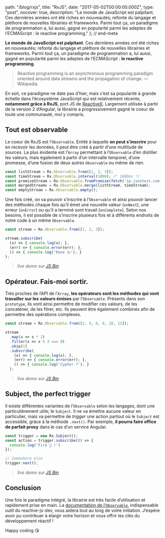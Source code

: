
  path: "/blog/rxjs",
  title: "RxJS",
  date: "2017-05-02T00:00:00.000Z",
  type: "post",
  nocover: true,
  description: "Le monde de JavaScript est palpitant. Ces dernières années ont été riches en nouveautés; refonte du langage et pléthore de nouvelles librairies et frameworks. Parmi tout ça, un paradigme de programmation a, lui aussi, gagné en popularité parmi les adeptes de l’ECMAScript : le reactive programming."
}; // end-meta

**Le monde de JavaScript est palpitant**. Ces dernières années ont été riches en nouveautés; refonte du langage et pléthore de nouvelles librairies et frameworks. Parmi tout ça, un paradigme de programmation a, lui aussi, gagné en popularité parmi les adeptes de l’ECMAScript : **le reactive programming**.

> Reactive programming is an asynchronous programming paradigm oriented around data streams and the propagation of change.
> — Wikipedia

En soit, ce paradigme ne date pas d’hier, mais c’est sa popularité à grande échelle dans l’écosystème JavaScript qui est relativement récente, **notamment grâce à RxJS**, port JS de [ReactiveX](http://reactivex.io/). Largement utilisée à partir de la version 2 d’Angular, la librairie a progressivement gagné le coeur de toute une communauté, moi y compris.

## Tout est observable
Le coeur de RxJS est l’`Observable`. Entité à laquelle **on peut s’inscrire** pour en recevoir les données, il peut être créé à partir d’une multitude de sources. La plus évidente est l’`Array` permettant à l’`Observable` d’en distiller les valeurs, mais également à partir d’un intervalle temporel, d’une promesse, d’une fusion de deux autres `Observable` ou même de rien.

```javascript
const listStream = Rx.Observable.from([1, 2, 3]);
const timeStream = Rx.Observable.interval(1000); /* 1000ms */
const promiseStream = Rx.Observable.fromPromise(fetch('ip.jsontest.com'));
const mergedStreams = Rx.Observable.merge(listStream, timeStream);
const emptyStream = Rx.Observable.empty();
```

Une fois créé, on va pouvoir s’inscrire à l’`Observable` et ainsi pouvoir lancer des méthodes chaque fois qu’il émet une nouvelle valeur (`onNext`), une erreur (`onError`) ou qu’il a terminé sont travail (`onComplete`). Selon nos besoins, il est possible de s’inscrire plusieurs fois et à différents endroits de notre code à un même `Observable`.

```javascript
const stream = Rx.Observable.from([1, 2, 3]);

stream.subscribe(
  (x) => { console.log(x); },
  (err) => { console.error(err); },
  () => { console.log('Done 👍'); }
);
```
>*live demo sur [JS Bin](https://jsbin.com/kamolem/2/edit?js,console)*

## Opérateur. Fais-moi sortir.
Très proches de l’API de l’`Array`, **les opérateurs sont les méthodes qui vont travailler sur les valeurs émises** par l’`Observable`. Présents dans son `prototype`, ils vont ainsi permettre de modifier ces valeurs, de les concaténer, de les fitrer, etc. Ils peuvent être également combinés afin de permettre des opérations complexes.

```javascript
const stream = Rx.Observable.from([2, 4, 6, 8, 10, 12]);

stream
  .map(x => x * 2)
  .filter(x => x % 3 === 0)
  .skip(1)
  .subscribe(
    (x) => { console.log(x); },
    (err) => { console.error(err); },
    () => { console.log('Cypher ?'); }
  );
```
>*live demo sur [JS Bin](https://jsbin.com/kamolem/3/edit?js,console)*

## Subject, the perfect trigger
Il existe différentes variantes de l’`Observable` selon les langages, dont une particulièrement utile; le `Subject`. Il ne va émettre aucune valeur en particulier, mais va permettre de *trigger* une action partout où le `Subject` est accessible, grâce à la méthode `.next()`. Par exemple, **il pourra faire office de parfait proxy** dans le cas d’un service Angular.

```javascript
const trigger = new Rx.Subject();
const action = trigger.subscribe(() => {
  console.log('Fire 🚀 !')
});

// Somewhere else
trigger.next();
```
>*live demo sur [JS Bin](https://jsbin.com/remeyis/2/edit?js,console)*

## Conclusion
Une fois le paradigme intégré, la librairie est très facile d’utilisation et rapidement prise en main. La [documentation de l’`Observable`](https://github.com/Reactive-Extensions/RxJS/blob/master/doc/api/core/observable.md), indispensable outil du reactive-js-dev, vous aidera tout au long de votre initiation. J’espère avoir pu contribuer à élargir votre horizon et vous offrir les clés du développement réactif !

Happy coding :kissing_heart:
